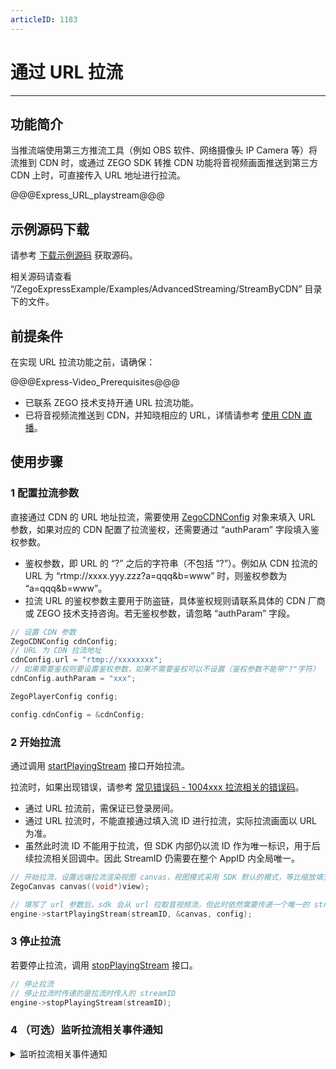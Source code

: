 ```yaml
---
articleID: 1183
---
```

# 通过 URL 拉流

---

## 功能简介

当推流端使用第三方推流工具（例如 OBS 软件、网络摄像头 IP Camera 等）将流推到 CDN 时，或通过 ZEGO SDK 转推 CDN 功能将音视频画面推送到第三方 CDN 上时，可直接传入 URL 地址进行拉流。

@@@Express_URL_playstream@@@

## 示例源码下载

请参考 [下载示例源码](#3128) 获取源码。

相关源码请查看 “/ZegoExpressExample/Examples/AdvancedStreaming/StreamByCDN” 目录下的文件。

## 前提条件

在实现 URL 拉流功能之前，请确保：

@@@Express-Video_Prerequisites@@@
- 已联系 ZEGO 技术支持开通 URL 拉流功能。   
- 已将音视频流推送到 CDN，并知晓相应的 URL，详情请参考 [使用 CDN 直播](!Publisher_Player_Advanced/RelayToCDN)。


## 使用步骤

<a id="ZegoCDNConfig"></a>


### 1 配置拉流参数

直接通过 CDN 的 URL 地址拉流，需要使用 [ZegoCDNConfig](@-ZegoCDNConfig) 对象来填入 URL 参数，如果对应的 CDN 配置了拉流鉴权，还需要通过 “authParam” 字段填入鉴权参数。  

<div class = 'mk-hint'>

- 鉴权参数，即 URL 的 “?” 之后的字符串（不包括 “?”）。例如从 CDN 拉流的 URL 为 “rtmp://xxxx.yyy.zzz?a=qqq&b=www” 时，则鉴权参数为 “a=qqq&b=www”。
- 拉流 URL 的鉴权参数主要用于防盗链，具体鉴权规则请联系具体的 CDN 厂商或 ZEGO 技术支持咨询。若无鉴权参数，请忽略 “authParam” 字段。
</div>

```c++
// 设置 CDN 参数
ZegoCDNConfig cdnConfig;
// URL 为 CDN 拉流地址
cdnConfig.url = "rtmp://xxxxxxxx";
// 如果需要鉴权则要设置鉴权参数，如果不需要鉴权可以不设置（鉴权参数不能带"?"字符）
cdnConfig.authParam = "xxx";

ZegoPlayerConfig config;

config.cdnConfig = &cdnConfig;
```

### 2 开始拉流

通过调用 [startPlayingStream](https://doc-zh.zego.im/article/api?doc=Express_Video_SDK_API~cpp_windows~class~IZegoExpressEngine#start-playing-stream-1) 接口开始拉流。

拉流时，如果出现错误，请参考 [常见错误码 - 1004xxx 拉流相关的错误码](4380#5)。

<div class = 'mk-warning'>

- 通过 URL 拉流前，需保证已登录房间。
- 通过 URL 拉流时，不能直接通过填入流 ID 进行拉流，实际拉流画面以 URL 为准。
- 虽然此时流 ID 不能用于拉流，但 SDK 内部仍以流 ID 作为唯一标识，用于后续拉流相关回调中。因此 StreamID 仍需要在整个 AppID 内全局唯一。
</div>

```c++
// 开始拉流，设置远端拉流渲染视图 canvas，视图模式采用 SDK 默认的模式，等比缩放填充整个 View
ZegoCanvas canvas((void*)view);

// 填写了 url 参数后，sdk 会从 url 拉取音视频流，但此时依然需要传递一个唯一的 streamID 到 SDK，SDK 内部会以该 streamID 标识这条流
engine->startPlayingStream(streamID, &canvas, config);
```

### 3 停止拉流

若要停止拉流，调用 [stopPlayingStream](@stopPlayingStream) 接口。

```c++
// 停止拉流
// 停止拉流时传递的是拉流时传入的 streamID
engine->stopPlayingStream(streamID);
```

### 4 （可选）监听拉流相关事件通知

<details class="zg-primary">
    <summary>监听拉流相关事件通知</summary>

可以通过 [onPlayerStateUpdate](https://doc-zh.zego.im/zh/api?doc=Express_Video_SDK_API~CPP~class~zego-express-i-zego-event-handler#on-player-state-update) 来监听从 CDN 拉流的结果。

<div class = 'mk-warning'>

如果不是使用 ZEGO SDK 进行推流，而是使用第三方推流工具直接进行推流、但是使用 ZEGO SDK 进行拉流，这种场景下推流方没有使用 ZEGO SDK 加入房间，拉流方默认收不到 [onRoomStreamUpdate](@onRoomStreamUpdate) 的回调，可以使用 [增加房间流](#19561) 与 [删除房间流](#19563) 的功能，让拉流端可以收到 [onRoomStreamUpdate ](@onRoomStreamUpdate) 的回调。
</div>

```c++
class MyEventHandler :public IZegoEventHandler
{
    public:
        void onPlayerStateUpdate(const std::string& /*streamID*/, ZegoPlayerState /*state*/, int /*errorCode*/, const std::string& /*extendedData*/) {
        // 调用拉流接口成功后，当拉流器状态发生变更，如出现网络中断导致推流异常等情况，SDK在重试拉流的同时，会通过该回调通知
        // 未拉流状态，在拉流前处于该状态。如果拉流过程出现稳态的异常，例如 AppID 和 AppSign 不正确，都会进入未拉流状态
        //ZEGO_PLAYER_STATE_NO_PLAY = 0,

        // 正在请求拉流状态，拉流操作执行成功后会进入正在请求拉流状态，通常通过该状态进行应用界面的展示。如果因为网络质量不佳产生的中断，SDK 会进行内部重试，也会回到正在请求拉流状态
        //ZEGO_PLAYER_STATE_PLAY_REQUESTING = 1,

        // 正在拉流状态，进入该状态表明拉流已经成功，用户可以正常通信
        // ZEGO_PLAYER_STATE_PLAYING = 2
        // 通过 URL 拉流时，回调参数中的 stream_id 即为调用拉流API时的流 ID，用于唯一标识当次拉流事件。
    }
};
auto handler=std::make_shared<MyEventHandler>();
engine->setEventHandler(handler);
```
</details>
